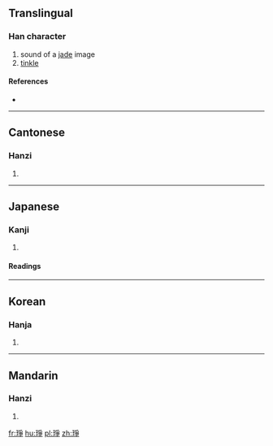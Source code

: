 ==Translingual==

===Han character===
{{Han char|rn=96|rad=玉|as=08|sn=12|four=12157|canj=MGBSD,MGNSD|ids=⿰𤣩争}}

# sound of a [[jade]] image <!-- was "jade of jade being" -->
# [[tinkle]]

====References====
* {{Han ref|kx=0734.210|dkj=21060|dj=1146.220|hdz=21112.100|uh=7424|ud=29732|bh=DAA5|bd=55973}}

----

==Cantonese==

===Hanzi===
{{yue-hanzi|jyut=[[zaang1]], [[zang1]], [[saang1]]|y=jaang1, jang1, saang1}}

# {{defn|lang=yue|sort=玉08}}

----

==Japanese==

===Kanji===
{{ja-kanji|grade=|rs=玉08}}

# {{defn|lang=ja|sort=玉08}}

====Readings====
{{ja-readings|on=[[そう]] (sō), [[しょう]] (shō)|kun=}}

----

==Korean==

===Hanja===
{{ko-hanja|hangeul=쟁|eumhun=|rv=jaeng|mr=chaeng|y=cayng}}

# {{defn|lang=ko|sort=玉08}}

----

==Mandarin==

===Hanzi===
{{cmn-hanzi|pin=[[chēng]] ([[cheng1]])|wg=ch'eng<sup>1</sup>}}

# {{defn|lang=cmn|sort=玉08}}

[[fr:琤]]
[[hu:琤]]
[[pl:琤]]
[[zh:琤]]